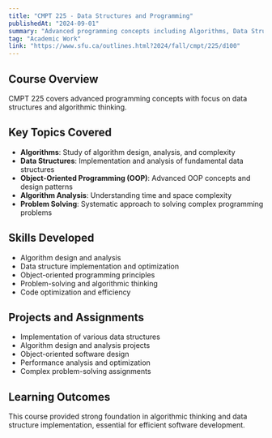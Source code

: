 ```yaml
---
title: "CMPT 225 - Data Structures and Programming"
publishedAt: "2024-09-01"
summary: "Advanced programming concepts including Algorithms, Data Structures, and Object-Oriented Programming (OOP)."
tag: "Academic Work"
link: "https://www.sfu.ca/outlines.html?2024/fall/cmpt/225/d100"
---
```


## Course Overview

CMPT 225 covers advanced programming concepts with focus on data structures and algorithmic thinking.

## Key Topics Covered

- **Algorithms**: Study of algorithm design, analysis, and complexity
- **Data Structures**: Implementation and analysis of fundamental data structures
- **Object-Oriented Programming (OOP)**: Advanced OOP concepts and design patterns
- **Algorithm Analysis**: Understanding time and space complexity
- **Problem Solving**: Systematic approach to solving complex programming problems

## Skills Developed

- Algorithm design and analysis
- Data structure implementation and optimization
- Object-oriented programming principles
- Problem-solving and algorithmic thinking
- Code optimization and efficiency

## Projects and Assignments

- Implementation of various data structures
- Algorithm design and analysis projects
- Object-oriented software design
- Performance analysis and optimization
- Complex problem-solving assignments

## Learning Outcomes

This course provided strong foundation in algorithmic thinking and data structure implementation, essential for efficient software development. 